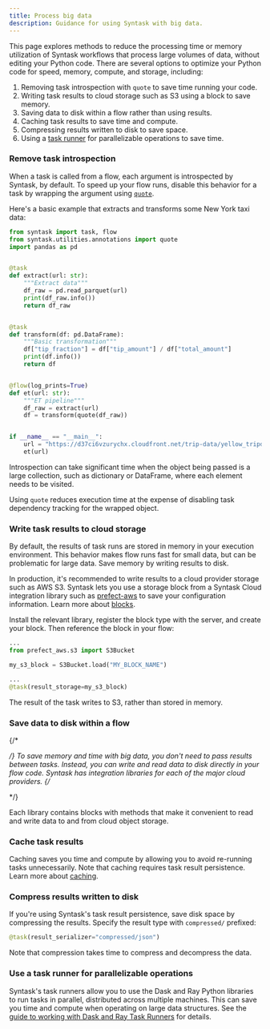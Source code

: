 ```yaml
---
title: Process big data
description: Guidance for using Syntask with big data.
---
```


This page explores methods to reduce the processing time or memory utilization of Syntask
workflows that process large volumes of data, without editing your Python code. There
are several options to optimize your Python code for speed, memory, compute, and
storage, including:

1. Removing task introspection with `quote` to save time running your code.
1. Writing task results to cloud storage such as S3 using a block to save memory.
1. Saving data to disk within a flow rather than using results.
1. Caching task results to save time and compute.
1. Compressing results written to disk to save space.
1. Using a [task runner](/3.0/develop/task-runners/) for parallelizable
operations to save time.

### Remove task introspection

When a task is called from a flow, each argument is introspected by Syntask, by default.
To speed up your flow runs, disable this behavior for a task by wrapping the argument using
[`quote`](https://docs.syntask.khulnasoft.com/latest/api-ref/syntask/utilities/annotations/#syntask.utilities.annotations.quote).

Here's a basic example that extracts and transforms some New York taxi data:

```python et_quote.py
from syntask import task, flow
from syntask.utilities.annotations import quote
import pandas as pd


@task
def extract(url: str):
    """Extract data"""
    df_raw = pd.read_parquet(url)
    print(df_raw.info())
    return df_raw


@task
def transform(df: pd.DataFrame):
    """Basic transformation"""
    df["tip_fraction"] = df["tip_amount"] / df["total_amount"]
    print(df.info())
    return df


@flow(log_prints=True)
def et(url: str):
    """ET pipeline"""
    df_raw = extract(url)
    df = transform(quote(df_raw))


if __name__ == "__main__":
    url = "https://d37ci6vzurychx.cloudfront.net/trip-data/yellow_tripdata_2023-09.parquet"
    et(url)
```

Introspection can take significant time when the object being passed is a large collection,
such as dictionary or DataFrame, where each element needs to be visited.

Using `quote` reduces execution time at the expense of disabling task dependency
tracking for the wrapped object.

### Write task results to cloud storage

By default, the results of task runs are stored in memory in your execution environment.
This behavior makes flow runs fast for small data, but can be problematic for large data.
Save memory by writing results to disk.

In production, it's recommended to write results to a cloud provider storage such as AWS S3.
Syntask lets you use a storage block from a Syntask Cloud integration library such as
[prefect-aws](https://synopkg.github.io/prefect-aws/) to save your configuration information.
Learn more about [blocks](/3.0/develop/blocks/).

Install the relevant library, register the block type with the server, and create your block.
Then reference the block in your flow:

```python
...
from prefect_aws.s3 import S3Bucket

my_s3_block = S3Bucket.load("MY_BLOCK_NAME")

...
@task(result_storage=my_s3_block)

```

The result of the task writes to S3, rather than stored in memory.

### Save data to disk within a flow

{/*
<!-- vale off -->
*/}
To save memory and time with big data, you don't need to pass results between tasks.
Instead, you can write and read data to disk directly in your flow code.
Syntask has integration libraries for each of the major cloud providers.
{/*
<!-- vale on -->
*/}

Each library contains blocks with methods that make it convenient to read and write data to and
from cloud object storage.


### Cache task results

Caching saves you time and compute by allowing you to avoid re-running tasks unnecessarily.
Note that caching requires task result persistence.
Learn more about [caching](/3.0/develop/write-tasks/).

### Compress results written to disk

If you're using Syntask's task result persistence, save disk space by compressing the results.
Specify the result type with `compressed/` prefixed:

```python
@task(result_serializer="compressed/json")
```

Note that compression takes time to compress and decompress the data.

### Use a task runner for parallelizable operations

Syntask's task runners allow you to use the Dask and Ray Python libraries to run tasks in parallel,
distributed across multiple machines.
This can save you time and compute when operating on large data structures.
See the [guide to working with Dask and Ray Task Runners](/3.0/develop/task-runners/)
for details.
